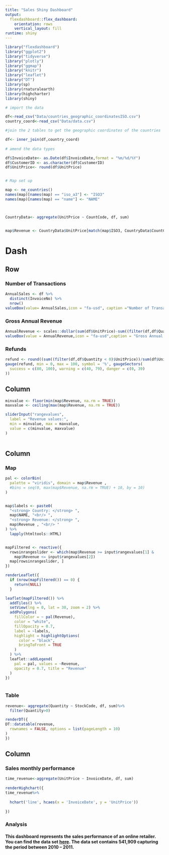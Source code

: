 ```yaml
---
title: "Sales Shiny Dashboard"
output: 
  flexdashboard::flex_dashboard:
    orientation: rows
    vertical_layout: fill
runtime: shiny
---
```


```r
library("flexdashboard")
library("ggplot2")
library("tidyverse")
library("plotly")
library("ggmap")
library("knitr")
library("leaflet")
library("DT")
library(sp)
library(rnaturalearth)
library(highcharter)
library(shiny)

# import the data

df<-read_csv("Data/countries_geographic_coordinatesISO.csv")
country_coord<-read_csv("Data/data.csv")

#join the 2 tables to get the geographic coordinates of the countries

df<- inner_join(df,country_coord)
                
# amend the data types

df$InvoiceDate<- as.Date(df$InvoiceDate,format = "%m/%d/%Y")
df$CustomerID <- as.character(df$CustomerID)
df$UnitPrice<- round(df$UnitPrice)


# Map set up

map <- ne_countries()
names(map)[names(map) == "iso_a3"] <- "ISO3"
names(map)[names(map) == "name"] <- "NAME"



CountryData<- aggregate(UnitPrice ~ CountCode, df, sum)


map$Revenue <- CountryData$UnitPrice[match(map$ISO3, CountryData$CountCode)]

```


Dash {data-icon="fa-globe"} 
==========================================================

Row 
--------------------------------------

### Number of Transactions

```r

AnnualSales <- df %>% 
  distinct(InvoiceNo) %>% 
  nrow()
valueBox(value= AnnualSales,icon = "fa-usd", caption ="Number of Transactions",color = "Coral")

```

### Gross Annual Revenue

```r

AnnualRevenue <- scales::dollar(sum(df$UnitPrice)-sum((filter(df,df$Quantity < 0)$UnitPrice)))
valueBox(value = AnnualRevenue,icon = "fa-usd",caption = "Gross Annual Revenue", color = 'CornflowerBlue')
```

### Refunds

```r

refund <- round((sum((filter(df,df$Quantity < 0)$UnitPrice))/sum(df$UnitPrice))*100,1)
gauge(refund, min = 0, max = 100, symbol = '%', gaugeSectors(
  success = c(80, 100), warning = c(40, 79), danger = c(0, 39)
))

```

Column {.sidebar data-width=200}
-------------------------------------

```r
minvalue <- floor(min(map$Revenue, na.rm = TRUE))
maxvalue <- ceiling(max(map$Revenue, na.rm = TRUE))

sliderInput("rangevalues",
  label = "Revenue values:",
  min = minvalue, max = maxvalue,
  value = c(minvalue, maxvalue)
)
           
```


Column {data-width=500}
-------------------------------------
    
### Map
    
```r



pal <- colorBin(
  palette = "viridis", domain = map$Revenue ,
  #bins = seq(0, max(map$Revenue, na.rm = TRUE) + 10, by = 10)
)


map$labels <- paste0(
  "<strong> Country: </strong> ",
  map$NAME, "<br/> ",
  "<strong> Revenue: </strong> ",
  map$Revenue , "<br/> "
) %>%
  lapply(htmltools::HTML)


mapFiltered <- reactive({
  rowsinrangeslider <- which(map$Revenue >= input$rangevalues[1] &
    map$Revenue <= input$rangevalues[2])
  map[rowsinrangeslider, ]
})

renderLeaflet({
  if (nrow(mapFiltered()) == 0) {
    return(NULL)
  }

leaflet(mapFiltered()) %>%
  addTiles() %>%
  setView(lng = 0, lat = 30, zoom = 2) %>%
  addPolygons(
    fillColor = ~ pal(Revenue),
    color = "white",
    fillOpacity = 0.7,
    label = ~labels,
    highlight = highlightOptions(
      color = "black",
      bringToFront = TRUE
    )
  ) %>%
  leaflet::addLegend(
    pal = pal, values = ~Revenue,
    opacity = 0.7, title = "Revenue"
  )
})
  
```   
 
### Table
    
```r

revenue<- aggregate(Quantity ~ StockCode, df, sum)%>%
  filter(Quantity>0)

renderDT({
DT::datatable(revenue,
  rownames = FALSE, options = list(pageLength = 10)
)
})
```

Column {data-width=600}
-------------------------------------

### Sales monthly performance

```r

time_revenue<-aggregate(UnitPrice ~ InvoiceDate, df, sum)
  
renderHighchart({
time_revenue%>% 
 
  hchart('line', hcaes(x = 'InvoiceDate', y = 'UnitPrice'))
  
})
```


### Analysis

#### This dashboard represents the sales performance of an online retailer. You can find the data set [here](https://www.kaggle.com/carrie1/ecommerce-data). The data set contains 541,909 capturing the period between 2010 – 2011.

